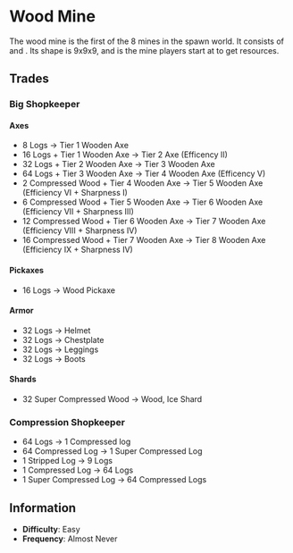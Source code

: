 # Wood Mine
The wood mine is the first of the 8 mines in the spawn world. It consists of <TextIcon text="Oak Logs" icon="56349598.png"/> and <TextIcon text="Stripped Oak Logs" icon="1177921.png"/>. Its shape is 9x9x9, and is the mine players start at to get resources.

## Trades
### Big Shopkeeper
#### Axes
 - 8 Logs -> Tier 1 Wooden Axe
 - 16 Logs + Tier 1 Wooden Axe -> Tier 2 Axe (Efficency II)
 - 32 Logs + Tier 2 Wooden Axe -> Tier 3 Wooden Axe
 - 64 Logs + Tier 3 Wooden Axe -> Tier 4 Wooden Axe (Efficency V)
 - 2 Compressed Wood + Tier 4 Wooden Axe -> Tier 5 Wooden Axe (Efficiency VI + Sharpness I)
 - 6 Compressed Wood + Tier 5 Wooden Axe -> Tier 6 Wooden Axe (Efficiency VII + Sharpness III)
 - 12 Compressed Wood + Tier 6 Wooden Axe -> Tier 7 Wooden Axe (Efficiency VIII + Sharpness IV)
 - 16 Compressed Wood + Tier 7 Wooden Axe -> Tier 8 Wooden Axe (Efficiency IX + Sharpness IV)
#### Pickaxes
 - 16 Logs -> Wood Pickaxe
#### Armor
 - 32 Logs -> Helmet
 - 32 Logs -> Chestplate
 - 32 Logs -> Leggings
 - 32 Logs -> Boots
#### Shards
 - 32 Super Compressed Wood -> Wood, Ice Shard
### Compression Shopkeeper
 - 64 Logs -> 1 Compressed log
 - 64 Compressed Log -> 1 Super Compressed Log
 - 1 Stripped Log -> 9 Logs
 - 1 Compressed Log -> 64 Logs
 - 1 Super Compressed Log -> 64 Compressed Logs


## Information
 - **Difficulty**<InfoButton desc="How hard is it to complete this?"/>: Easy
 - **Frequency**<InfoButton desc="When playing, does it occur again?"/>: Almost Never
